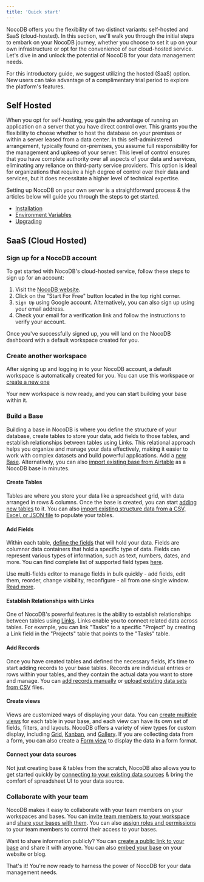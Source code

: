 ```yaml
---
title: 'Quick start'
---
```



NocoDB offers you the flexibility of two distinct variants: self-hosted and SaaS (cloud-hosted). In this section, we'll walk you through the initial steps to embark on your NocoDB journey, whether you choose to set it up on your own infrastructure or opt for the convenience of our cloud-hosted service. Let's dive in and unlock the potential of NocoDB for your data management needs.


<Callout type="tip">
    For this introductory guide, we suggest utilizing the hosted (SaaS) option. New users can take advantage of a complimentary trial period to explore the platform's features.
</Callout>

## Self Hosted

When you opt for self-hosting, you gain the advantage of running an application on a server that you have direct control over. This grants you the flexibility to choose whether to host the database on your premises or within a server leased from a data center. In this self-administered arrangement, typically found on-premises, you assume full responsibility for the management and upkeep of your server. This level of control ensures that you have complete authority over all aspects of your data and services, eliminating any reliance on third-party service providers. This option is ideal for organizations that require a high degree of control over their data and services, but it does necessitate a higher level of technical expertise.

Setting up NocoDB on your own server is a straightforward process & the articles below will guide you through the steps to get started.

- [Installation](/getting-started/self-hosted/installation/auto-upstall)
- [Environment Variables](/getting-started/self-hosted/environment-variables)
- [Upgrading](/getting-started/self-hosted/upgrading)


## SaaS (Cloud Hosted)


### Sign up for a NocoDB account

To get started with NocoDB's cloud-hosted service, follow these steps to sign up for an account:

1. Visit the [NocoDB website](https://www.nocodb.com).
2. Click on the "Start For Free" button located in the top right corner.
3. `Sign Up` using Google account. Alternatively, you can also sign up using your email address.
4. Check your email for a verification link and follow the instructions to verify your account.

Once you've successfully signed up, you will land on the NocoDB dashboard with a default workspace created for you.

### Create another workspace

After signing up and logging in to your NocoDB account, a default workspace is automatically created for you. You can use this workspace or [create a new one](/workspaces/create-workspace)

Your new workspace is now ready, and you can start building your base within it.

### Build a Base

Building a base in NocoDB is where you define the structure of your database, create tables to store your data, add fields to those tables, and establish relationships between tables using Links. This relational approach helps you organize and manage your data effectively, making it easier to work with complex datasets and build powerful applications. Add a [new Base](/bases/create-base). Alternatively, you can also [import existing base from Airtable](/bases/import-base-from-airtable) as a NocoDB base in minutes.

#### Create Tables

Tables are where you store your data like a spreadsheet grid, with data arranged in rows & columns. Once the base is created, you can start [adding new tables](/tables/create-table) to it. You can also [import existing structure data from a CSV, Excel, or JSON file](/tables/create-table-via-import) to populate your tables.

#### Add Fields

Within each table, [define the fields](/fields/fields-overview) that will hold your data. Fields are columnar data containers that hold a specific type of data. Fields can represent various types of information, such as text, numbers, dates, and more. You can find complete list of supported field types [here](/fields/fields-overview).

Use multi-fields editor to manage fields in bulk quickly - add fields, edit them, reorder, change visibility, reconfigure - all from one single window. [Read more](/fields/multi-fields-editor).

#### Establish Relationships with Links

One of NocoDB's powerful features is the ability to establish relationships between tables using [Links](/fields/field-types/links-based/links). Links enable you to connect related data across tables. For example, you can link "Tasks" to a specific "Project" by creating a Link field in the "Projects" table that points to the "Tasks" table.

#### Add Records

Once you have created tables and defined the necessary fields, it's time to start adding records to your base tables. Records are individual entries or rows within your tables, and they contain the actual data you want to store and manage. You can [add records manually](/records/create-record) or [upload existing data sets from CSV](/tables/import-data-into-existing-table) files.

#### Create views

Views are customized ways of displaying your data. You can [create multiple views](/views/create-view) for each table in your base, and each view can have its own set of fields, filters, and layouts. NocoDB offers a variety of view types for custom display, including [Grid](/views/view-types/grid), [Kanban](/views/view-types/kanban), and [Gallery](/views/view-types/gallery). If you are collecting data from a form, you can also create a [Form view](/views/view-types/form) to display the data in a form format.

#### Connect your data sources

Not just creating base & tables from the scratch, NocoDB also allows you to get started quickly by [connecting to your existing data sources](/data-sources/data-source-overview) & bring the comfort of spreadsheet UI to your data source.

### Collaborate with your team

NocoDB makes it easy to collaborate with your team members on your workspaces and bases. You can [invite team members to your workspace](/collaboration/workspace-collaboration) and [share your bases with them](/collaboration/base-collaboration). You can also [assign roles and permissions](/roles-and-permissions/roles-permissions-overview) to your team members to control their access to your bases.

Want to share information publicly? You can [create a public link to your base](/collaboration/share-base) and share it with anyone. You can also [embed your base](/collaboration/share-base#embeddable-frame) on your website or blog.

That's it! You're now ready to harness the power of NocoDB for your data management needs.



